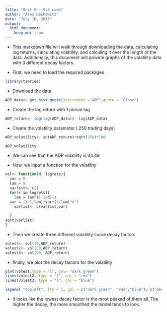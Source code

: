 ```yaml
---
title: "Unit 9 - 9.5 code"
author: "Alex Deshowitz"
date: "July 10, 2016"
output:
  html_document:
    keep_md: true
---
```


* This markdown file will walk through downloading the data, calculating log returns, calculating volatility, and calculing it over the length of the data.  Additionally, this document will provide graphs of the volatility data with 3 different decay factors.

* First, we need to load the required packages

```r

library(tseries)

```

* Download the data

```r
ADP_data<- get.hist.quote(instrument ="ADP",quote = "Close")

```

* Create the log return with 1 period lag

```r

ADP_return<- log(lag(ADP_data))- log(ADP_data)

```

* Create the volatility parameter ( 250 trading days)

```r

ADP_volatility<- sd(ADP_return)*sqrt(250)*100

ADP_volatility

```

* We can see that the ADP volatility is 34.49

* Now, we input a function for the volatility

```r
vol<- function(d, logrets){
  var = 0
  lam = 0
  varlist<- c()
  for(r in logrets){
    lam = lam*(1-1/d)+1
  var = (1-1/lam)*var+(1/lam)*r^2
    varlist<- c(varlist,var)
  
  }
sqrt(varlist)
}

```

* Then we create three different volatility curve decay factors

```r
volest<- vol(10,ADP_return)
volest2<- vol(30,ADP_return)
volest3<- vol(90, ADP_return)

```


* finally, we plot the decay factors for the volatility

```r

plot(volest,type = "l", col= "dark green")
lines(volest2, type = "l", col = "red")
lines(volest3, type = "l", col = "blue")

legend( "topleft", lty = 1, col = c("dark green", "red","blue"), c("decay factor:10","decay factor: 30","decay factor:90")) 
```

* It looks like the lowest decay factor is the most peaked of them all.  The higher the decay, the more smoothed the model tends to look.


